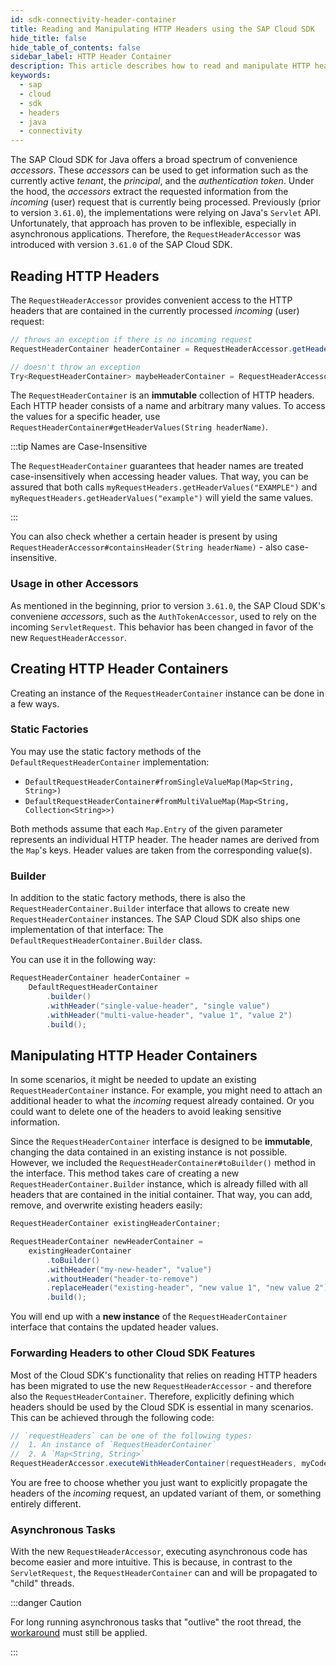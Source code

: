 ```yaml
---
id: sdk-connectivity-header-container
title: Reading and Manipulating HTTP Headers using the SAP Cloud SDK
hide_title: false
hide_table_of_contents: false
sidebar_label: HTTP Header Container
description: This article describes how to read and manipulate HTTP headers initialy received from the incoming (user) request
keywords:
  - sap
  - cloud
  - sdk
  - headers
  - java
  - connectivity
---
```


The SAP Cloud SDK for Java offers a broad spectrum of convenience _accessors_.
These _accessors_ can be used to get information such as the currently active _tenant_, the _principal_, and the _authentication token_.
Under the hood, the _accessors_ extract the requested information from the _incoming_ (user) request that is currently being processed.
Previously (prior to version `3.61.0`), the implementations were relying on Java's `Servlet` API.
Unfortunately, that approach has proven to be inflexible, especially in asynchronous applications.
Therefore, the `RequestHeaderAccessor` was introduced with version `3.61.0` of the SAP Cloud SDK.

## Reading HTTP Headers

The `RequestHeaderAccessor` provides convenient access to the HTTP headers that are contained in the currently processed _incoming_ (user) request:

```java
// throws an exception if there is no incoming request
RequestHeaderContainer headerContainer = RequestHeaderAccessor.getHeaderContainer();

// doesn't throw an exception
Try<RequestHeaderContainer> maybeHeaderContainer = RequestHeaderAccessor.tryGetHeaderContainer();
```

The `RequestHeaderContainer` is an **immutable** collection of HTTP headers.
Each HTTP header consists of a name and arbitrary many values.
To access the values for a specific header, use `RequestHeaderContainer#getHeaderValues(String headerName)`.

:::tip Names are Case-Insensitive

The `RequestHeaderContainer` guarantees that header names are treated case-insensitively when accessing header values.
That way, you can be assured that both calls `myRequestHeaders.getHeaderValues("EXAMPLE")` and `myRequestHeaders.getHeaderValues("example")` will yield the same values.

:::

You can also check whether a certain header is present by using `RequestHeaderAccessor#containsHeader(String headerName)` - also case-insensitive.

### Usage in other Accessors

As mentioned in the beginning, prior to version `3.61.0`, the SAP Cloud SDK's conveniene _accessors_, such as the `AuthTokenAccessor`, used to rely on the incoming `ServletRequest`.
This behavior has been changed in favor of the new `RequestHeaderAccessor`.

## Creating HTTP Header Containers

Creating an instance of the `RequestHeaderContainer` instance can be done in a few ways.

### Static Factories

You may use the static factory methods of the `DefaultRequestHeaderContainer` implementation:
* `DefaultRequestHeaderContainer#fromSingleValueMap(Map<String, String>)`
* `DefaultRequestHeaderContainer#fromMultiValueMap(Map<String, Collection<String>>)`

Both methods assume that each `Map.Entry` of the given parameter represents an individual HTTP header.
The header names are derived from the `Map`'s keys.
Header values are taken from the corresponding value(s).

### Builder

In addition to the static factory methods, there is also the `RequestHeaderContainer.Builder` interface that allows to create new `RequestHeaderContainer` instances.
The SAP Cloud SDK also ships one implementation of that interface: The `DefaultRequestHeaderContainer.Builder` class.

You can use it in the following way:

```java
RequestHeaderContainer headerContainer =
    DefaultRequestHeaderContainer
        .builder()
        .withHeader("single-value-header", "single value")
        .withHeader("multi-value-header", "value 1", "value 2")
        .build();
```

## Manipulating HTTP Header Containers

In some scenarios, it might be needed to update an existing `RequestHeaderContainer` instance.
For example, you might need to attach an additional header to what the _incoming_ request already contained.
Or you could want to delete one of the headers to avoid leaking sensitive information.

Since the `RequestHeaderContainer` interface is designed to be **immutable**, changing the data contained in an existing instance is not possible.
However, we included the `RequestHeaderContainer#toBuilder()` method in the interface.
This method takes care of creating a new `RequestHeaderContainer.Builder` instance, which is already filled with all headers that are contained in the initial container.
That way, you can add, remove, and overwrite existing headers easily:

```java
RequestHeaderContainer existingHeaderContainer;

RequestHeaderContainer newHeaderContainer =
    existingHeaderContainer
        .toBuilder()
        .withHeader("my-new-header", "value")
        .withoutHeader("header-to-remove")
        .replaceHeader("existing-header", "new value 1", "new value 2")
        .build();
```

You will end up with a **new instance** of the `RequestHeaderContainer` interface that contains the updated header values.

### Forwarding Headers to other Cloud SDK Features

Most of the Cloud SDK's functionality that relies on reading HTTP headers has been migrated to use the new `RequestHeaderAccessor` - and therefore also the `RequestHeaderContainer`.
Therefore, explicitly defining which headers should be used by the Cloud SDK is essential in many scenarios.
This can be achieved through the following code:

```java
// `requestHeaders` can be one of the following types:
//  1. An instance of `RequestHeaderContainer`
//  2. A `Map<String, String>`
RequestHeaderAccessor.executeWithHeaderContainer(requestHeaders, myCode);
```

You are free to choose whether you just want to explicitly propagate the headers of the _incoming_ request, an updated variant of them, or something entirely different.

### Asynchronous Tasks

With the new `RequestHeaderAccessor`, executing asynchronous code has become easier and more intuitive.
This is because, in contrast to the `ServletRequest`, the `RequestHeaderContainer` can and will be propagated to "child" threads.

:::danger Caution

For long running asynchronous tasks that "outlive" the root thread, the [workaround](../multi-tenancy/multi-tenancy-thread-context#running-asynchronous-operations) must still be applied.

:::